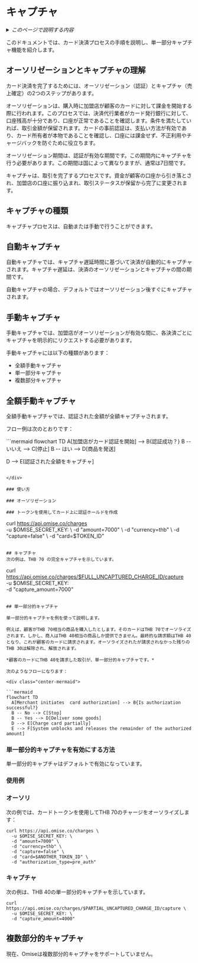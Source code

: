 ---
---
# キャプチャ


<details>
  <summary><em>このページで説明する内容</em></summary>

- [オーソリゼーションとキャプチャの理解](#オーソリゼーションとキャプチャの理解)
- [キャプチャの種類](#キャプチャの種類)
  - [自動キャプチャ](#自動キャプチャ)
  - [手動キャプチャ](#手動キャプチャ)
  - [全額手動キャプチャ](#全額手動キャプチャ)
  - [単一部分キャプチャ](#単一部分キャプチャ)
  - [複数部分キャプチャ](#複数部分キャプチャ)

</details>

このドキュメントでは、カード決済プロセスの手順を説明し、単一部分キャプチャ機能を紹介します。




<!-- 
<TOCInline toc={toc} /> -->

## オーソリゼーションとキャプチャの理解

カード決済を完了するためには、オーソリゼーション（認証）とキャプチャ（売上確定）の2つのステップがあります。

オーソリゼーションは、購入時に加盟店が顧客のカードに対して課金を開始する際に行われます。このプロセスでは、決済代行業者がカード発行銀行に対して、口座残高が十分であり、口座が正常であることを確認します。条件を満たしていれば、取引金額が保留されます。カードの事前認証は、支払い方法が有効であり、カード所有者が本物であることを確認し、口座には課金せず、不正利用やチャージバックを防ぐために役立ちます。

オーソリゼーション期間は、認証が有効な期間です。この期間内にキャプチャを行う必要があります。この期間は国によって異なりますが、通常は7日間です。

キャプチャは、取引を完了するプロセスです。資金が顧客の口座から引き落とされ、加盟店の口座に振り込まれ、取引ステータスが保留から完了に変更されます。

## キャプチャの種類

キャプチャプロセスは、自動または手動で行うことができます。

## 自動キャプチャ

自動キャプチャでは、キャプチャ遅延時間に基づいて決済が自動的にキャプチャされます。キャプチャ遅延は、決済のオーソリゼーションとキャプチャの間の期間です。

自動キャプチャの場合、デフォルトではオーソリゼーション後すぐにキャプチャされます。

## 手動キャプチャ

手動キャプチャでは、加盟店がオーソリゼーションが有効な間に、各決済ごとにキャプチャを明示的にリクエストする必要があります。

手動キャプチャには以下の種類があります：

- 全額手動キャプチャ
- 単一部分キャプチャ
- 複数部分キャプチャ

## 全額手動キャプチャ

全額手動キャプチャでは、認証された金額が全額キャプチャされます。

フロー例は次のとおりです：

<div class="center-mermaid">
```mermaid
flowchart TD
  A[加盟店がカード認証を開始] --> B{認証成功？}
  B -- いいえ --> C[停止]
  B -- はい --> D[商品を発送]
 
  D --> E[認証された全額をキャプチャ]
```

</div>

### 使い方

### オーソリゼーション

### トークンを使用してカード上に認証ホールドを作成

```
curl https://api.omise.co/charges \
  -u $OMISE_SECRET_KEY: \
  -d "amount=7000" \
  -d "currency=thb" \
  -d "capture=false" \
  -d "card=$TOKEN_ID"
```

## キャプチャ
次の例は、THB 70 の完全キャプチャを示しています。

```
curl https://api.omise.co/charges/$FULL_UNCAPTURED_CHARGE_ID/capture \
  -u $OMISE_SECRET_KEY: \
  -d "capture_amount=7000"
```

## 単一部分的キャプチャ

単一部分的キャプチャを例を使って説明します。

例えば、顧客がTHB 70相当の商品を購入したとします。そのカードはTHB 70でオーソライズされます。しかし、商人はTHB 40相当の商品しか提供できません。最終的な請求額はTHB 40となり、これが顧客のカードに請求されます。オーソライズされたが請求されなかった残りのTHB 30は解除され、解放されます。

*顧客のカードにTHB 40を請求した取引が、単一部分的キャプチャです。*

次のようなフローになります：

<div class="center-mermaid">

```mermaid
flowchart TD
  A[Merchant initiates  card authorization] --> B{Is authorization successful?}
  B -- No --> C[Stop]
  B -- Yes --> D[Deliver some goods]
  D --> E[Charge card partially]
  E --> F[System unblocks and releases the remainder of the authorized amount]
```
</div>

### 単一部分的キャプチャを有効にする方法
単一部分的キャプチャはデフォルトで有効になっています。

### 使用例

### オーソリ
次の例では、カードトークンを使用してTHB 70のチャージをオーソライズします：

```
curl https://api.omise.co/charges \
  -u $OMISE_SECRET_KEY: \
  -d "amount=7000" \
  -d "currency=thb" \
  -d "capture=false" \
  -d "card=$ANOTHER_TOKEN_ID" \
  -d "authorization_type=pre_auth"
 ```

### キャプチャ

次の例は、THB 40の単一部分的キャプチャを示しています。

```
curl https://api.omise.co/charges/$PARTIAL_UNCAPTURED_CHARGE_ID/capture \
  -u $OMISE_SECRET_KEY: \
  -d "capture_amount=4000"
```

## 複数部分的キャプチャ

現在、Omiseは複数部分的キャプチャをサポートしていません。